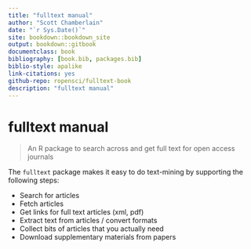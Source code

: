 ```yaml
--- 
title: "fulltext manual"
author: "Scott Chamberlain"
date: "`r Sys.Date()`"
site: bookdown::bookdown_site
output: bookdown::gitbook
documentclass: book
bibliography: [book.bib, packages.bib]
biblio-style: apalike
link-citations: yes
github-repo: ropensci/fulltext-book
description: "fulltext manual"
---
```


# fulltext manual

> An R package to search across and get full text for open access journals

The `fulltext` package makes it easy to do text-mining by supporting the following steps:

* Search for articles
* Fetch articles
* Get links for full text articles (xml, pdf)
* Extract text from articles / convert formats
* Collect bits of articles that you actually need
* Download supplementary materials from papers
